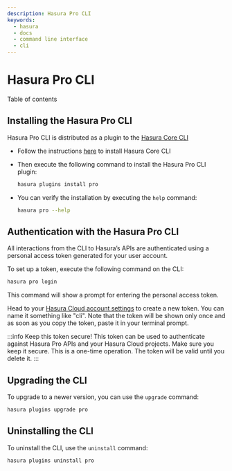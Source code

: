 ```yaml
---
description: Hasura Pro CLI
keywords:
  - hasura
  - docs
  - command line interface
  - cli
---
```



# Hasura Pro CLI

<CustomTOCListHead>Table of contents</CustomTOCListHead>
<TOCInline toc={toc} />

## Installing the Hasura Pro CLI

Hasura Pro CLI is distributed as a plugin to the [Hasura Core CLI](docs/graphql/core/hasura-cli/index.mdx)

- Follow the instructions [here](docs/graphql/core/hasura-cli/install-hasura-cli.mdx) to install Hasura Core CLI

- Then execute the following command to install the Hasura Pro CLI plugin:

  ```bash
  hasura plugins install pro
  ```

- You can verify the installation by executing the `help` command:

  ```bash
  hasura pro --help
  ```

## Authentication with the Hasura Pro CLI

All interactions from the CLI to Hasura’s APIs are authenticated using a personal access token generated for your user account.

To set up a token, execute the following command on the CLI:

```bash
hasura pro login
```

This command will show a prompt for entering the personal access token.

Head to your [Hasura Cloud account settings](https://cloud.hasura.io) to create a new token. You can name it something like "cli". Note that the token will be shown only once and as soon as you copy the token, paste it in your terminal prompt.

:::info Keep this token secure! This token can be used to authenticate against Hasura Pro APIs and your Hasura Cloud projects. Make sure you keep it secure. This is a one-time operation. The token will be valid until you delete it. :::

## Upgrading the CLI

To upgrade to a newer version, you can use the `upgrade` command:

```bash
hasura plugins upgrade pro
```

## Uninstalling the CLI

To uninstall the CLI, use the `uninstall` command:

```bash
hasura plugins uninstall pro
```
